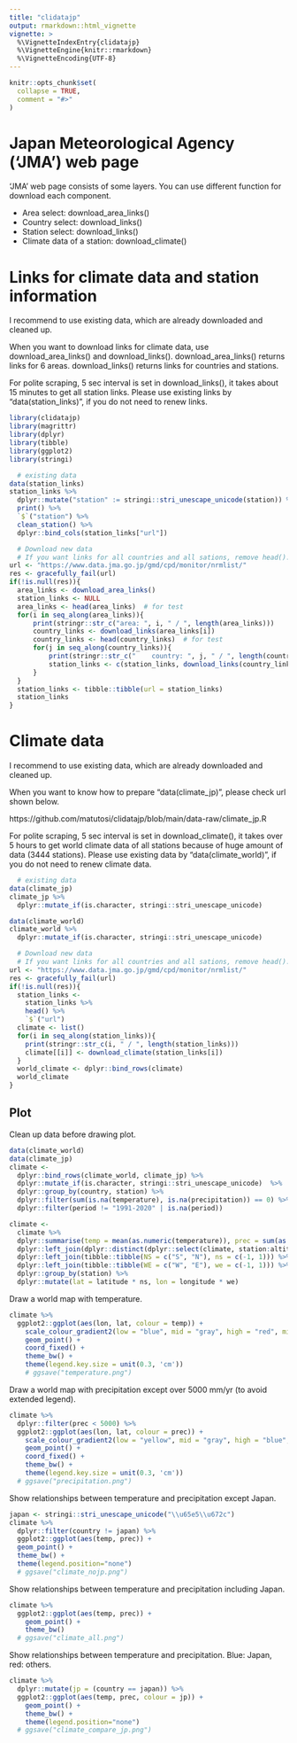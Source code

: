 ```yaml
---
title: "clidatajp"
output: rmarkdown::html_vignette
vignette: >
  %\VignetteIndexEntry{clidatajp}
  %\VignetteEngine{knitr::rmarkdown}
  %\VignetteEncoding{UTF-8}
---
```


```r
knitr::opts_chunk$set(
  collapse = TRUE,
  comment = "#>"
)
```

# Japan Meteorological Agency ('JMA') web page

'JMA' web page consists of some layers. 
You can use different function for download each component.

  - Area select: download_area_links()
  - Country select: download_links()
  - Station select: download_links()
  - Climate data of a station: download_climate()

# Links for climate data and station information

I recommend to use existing data, 
which are already downloaded and cleaned up. 

When you want to download links for climate data, 
use download_area_links() and download_links(). 
download_area_links() returns links for 6 areas. 
download_links() returns links for countries and stations. 

For polite scraping, 5 sec interval is set in download_links(), 
it takes about 15 minutes to get all station links. 
Please use existing links by "data(station_links)", 
if you do not need to renew links. 

```r
library(clidatajp)
library(magrittr)
library(dplyr)
library(tibble)
library(ggplot2)
library(stringi)
```

```r
  # existing data
data(station_links)
station_links %>%
  dplyr::mutate("station" := stringi::stri_unescape_unicode(station)) %>%
  print() %>%
  `$`("station") %>%
  clean_station() %>%
  dplyr::bind_cols(station_links["url"])

  # Download new data
  # If you want links for all countries and all sations, remove head().
url <- "https://www.data.jma.go.jp/gmd/cpd/monitor/nrmlist/"
res <- gracefully_fail(url)
if(!is.null(res)){
  area_links <- download_area_links()
  station_links <- NULL
  area_links <- head(area_links)  # for test
  for(i in seq_along(area_links)){
      print(stringr::str_c("area: ", i, " / ", length(area_links)))
      country_links <- download_links(area_links[i])
      country_links <- head(country_links)  # for test
      for(j in seq_along(country_links)){
          print(stringr::str_c("    country: ", j, " / ", length(country_links)))
          station_links <- c(station_links, download_links(country_links[j]))
      }
  }
  station_links <- tibble::tibble(url = station_links)
  station_links
}
```

# Climate data

I recommend to use existing data, 
which are already downloaded and cleaned up. 

When you want to know how to prepare "data(climate_jp)", 
please check url shown below. 

https://github.com/matutosi/clidatajp/blob/main/data-raw/climate_jp.R

For polite scraping, 5 sec interval is set in download_climate(), 
it takes over 5 hours to get world climate data of all stations 
because of huge amount of data (3444 stations). 
Please use existing data by "data(climate_world)", 
if you do not need to renew climate data. 

```r
  # existing data
data(climate_jp)
climate_jp %>%
  dplyr::mutate_if(is.character, stringi::stri_unescape_unicode)

data(climate_world)
climate_world %>%
  dplyr::mutate_if(is.character, stringi::stri_unescape_unicode)

  # Download new data
  # If you want links for all countries and all sations, remove head().
url <- "https://www.data.jma.go.jp/gmd/cpd/monitor/nrmlist/"
res <- gracefully_fail(url)
if(!is.null(res)){
  station_links <-
    station_links %>%
    head() %>%
    `$`("url")
  climate <- list()
  for(i in seq_along(station_links)){
    print(stringr::str_c(i, " / ", length(station_links)))
    climate[[i]] <- download_climate(station_links[i])
  }
  world_climate <- dplyr::bind_rows(climate)
  world_climate
}
```

## Plot

Clean up data before drawing plot. 

```r
data(climate_world)
data(climate_jp)
climate <- 
  dplyr::bind_rows(climate_world, climate_jp) %>%
  dplyr::mutate_if(is.character, stringi::stri_unescape_unicode)  %>%
  dplyr::group_by(country, station) %>%
  dplyr::filter(sum(is.na(temperature), is.na(precipitation)) == 0) %>%
  dplyr::filter(period != "1991-2020" | is.na(period))

climate <- 
  climate %>%
  dplyr::summarise(temp = mean(as.numeric(temperature)), prec = sum(as.numeric(precipitation))) %>%
  dplyr::left_join(dplyr::distinct(dplyr::select(climate, station:altitude))) %>%
  dplyr::left_join(tibble::tibble(NS = c("S", "N"), ns = c(-1, 1))) %>%
  dplyr::left_join(tibble::tibble(WE = c("W", "E"), we = c(-1, 1))) %>%
  dplyr::group_by(station) %>%
  dplyr::mutate(lat = latitude * ns, lon = longitude * we)
```

Draw a world map with temperature. 

```r
climate %>%
  ggplot2::ggplot(aes(lon, lat, colour = temp)) +
    scale_colour_gradient2(low = "blue", mid = "gray", high = "red", midpoint = 15) + 
    geom_point() + 
    coord_fixed() + 
    theme_bw() + 
    theme(legend.key.size = unit(0.3, 'cm'))
    # ggsave("temperature.png")
```

Draw a world map with precipitation except over 5000 mm/yr (to avoid extended legend).

```r
climate %>%
  dplyr::filter(prec < 5000) %>%
  ggplot2::ggplot(aes(lon, lat, colour = prec)) +
    scale_colour_gradient2(low = "yellow", mid = "gray", high = "blue", midpoint = 1500) + 
    geom_point() + 
    coord_fixed() + 
    theme_bw() + 
    theme(legend.key.size = unit(0.3, 'cm'))
  # ggsave("precipitation.png")
```

Show relationships between temperature and precipitation except Japan.

```r
japan <- stringi::stri_unescape_unicode("\\u65e5\\u672c")
climate %>%
  dplyr::filter(country != japan) %>%
  ggplot2::ggplot(aes(temp, prec)) + 
  geom_point() + 
  theme_bw() + 
  theme(legend.position="none")
  # ggsave("climate_nojp.png")
```

Show relationships between temperature and precipitation including Japan.

```r
climate %>%
  ggplot2::ggplot(aes(temp, prec)) + 
    geom_point() + 
    theme_bw()
  # ggsave("climate_all.png")
```

Show relationships between temperature and precipitation. 
Blue: Japan, red: others. 

```r
climate %>%
  dplyr::mutate(jp = (country == japan)) %>%
  ggplot2::ggplot(aes(temp, prec, colour = jp)) + 
    geom_point() + 
    theme_bw() +
    theme(legend.position="none")
  # ggsave("climate_compare_jp.png")
```

